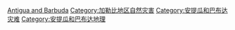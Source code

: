 [[Category:各國自然災害|Antigua and Barbuda]]
[[Category:加勒比地区自然灾害|Category:加勒比地区自然灾害]]
[[Category:安提瓜和巴布达灾难|Category:安提瓜和巴布达灾难]]
[[Category:安提瓜和巴布达地理|Category:安提瓜和巴布达地理]]